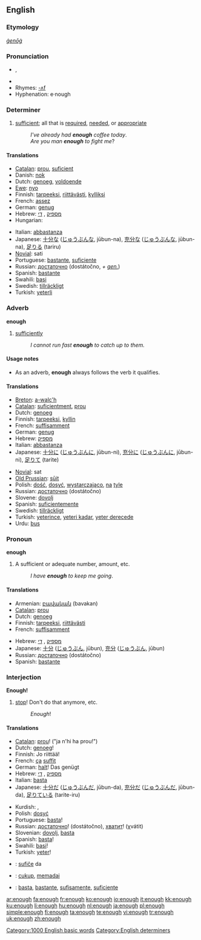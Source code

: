 {{wikipedia|dab=enough (disambiguation)|enough}}
==English==

{{rank|nor|moment|however|228|enough|quite|brought|woman}}

===Etymology===
{{OE.}} ''[[ġenōġ]]''

===Pronunciation===
* {{IPA|/ɪ'nʌf/}}, {{SAMPA|/I"nVf/}}
* {{audio|en-us-enough.ogg|Audio (US)}}
* Rhymes: [[Rhymes:English:-ʌf|-ʌf]]
* Hyphenation: e·nough

===Determiner===
{{en-det}}

# [[sufficient]]; all that is [[required]], [[needed]], or [[appropriate]]
#: ''I've already had '''enough''' coffee today''.
#: ''Are you man '''enough''' to fight me''?

====Translations====
{{trans-top|sufficient}}
* [[Catalan]]: [[prou]], [[suficient]]
* Danish: [[nok]]
* Dutch: [[genoeg]], [[voldoende]]
* [[Ewe]]: [[nyo]]
* Finnish: [[tarpeeksi]], [[riittävästi]], [[kylliksi]]
* French: [[assez]]
* German: [[genug]]
* Hebrew: [[מספיק]] {{romanization of Hebrew|maspík}}, [[די]] {{romanization of Hebrew|dái}}
* Hungarian: {{t|hu|elég}}
{{trans-mid}}
* Italian: [[abbastanza]]
* Japanese: [[十分な]] ([[じゅうぶんな]], jūbun-na), [[充分な]] ([[じゅうぶんな]], jūbun-na), [[足りる]] (tariru)
* [[Novial]]: sati
* Portuguese: [[bastante]], [[suficiente]]
* Russian: [[достаточно]] (dostátočno, ''+ [[genitive case|gen.]]'')
* Spanish: [[bastante]]
* Swahili: [[basi]]
* Swedish: [[tillräckligt]]
* Turkish: [[yeterli]]
{{trans-bottom}}

===Adverb===
'''enough'''

# [[sufficiently]]
#: ''I cannot run fast '''enough''' to catch up to them.''

====Usage notes====
* As an adverb, '''enough''' always follows the verb it qualifies.

====Translations====
{{trans-top|sufficiently}}
* [[Breton]]: [[a-walc'h]]
* [[Catalan]]: [[suficientment]], [[prou]]
* Dutch: [[genoeg]]
* Finnish: [[tarpeeksi]], [[kyllin]]
* French: [[suffisamment]]
* German: [[genug]]
* Hebrew: [[מספיק]] {{romanization of Hebrew|maspík}}
* Italian: [[abbastanza]]
* Japanese: [[十分に]] ([[じゅうぶんに]], jūbun-ni), [[充分に]] ([[じゅうぶんに]], jūbun-ni), [[足りて]] (tarite)
{{trans-mid}}
* [[Novial]]: sat
* [[Old Prussian]]: [[sūit]]
* Polish: [[dość]], [[dosyć]], [[wystarczająco]], [[na]] [[tyle]]
* Russian: [[достаточно]] (dostátočno)
* Slovene: [[dovolj]]
* Spanish: [[suficientemente]]
* Swedish: [[tillräckligt]]
* Turkish: [[yeterince]], [[yeteri kadar]], [[yeter derecede]]
* Urdu: [[bus]]
{{trans-bottom}}

===Pronoun===
'''enough'''

# A sufficient or adequate number, amount, etc.
#: ''I have '''enough''' to keep me going''.

====Translations====
{{trans-top|a sufficient or adequate number, amount, etc}}
* Armenian: [[բավական]] (bavakan)
* [[Catalan]]: [[prou]]
* Dutch: [[genoeg]]
* Finnish: [[tarpeeksi]], [[riittävästi]]
* French: [[suffisamment]]
{{trans-mid}}
* Hebrew: [[מספיק]] {{romanization of Hebrew|maspík}}, [[די]] {{romanization of Hebrew|dái}}
* Japanese: [[十分]] ([[じゅうぶん]], jūbun), [[充分]] ([[じゅうぶん]], jūbun)
* Russian: [[достаточно]] (dostátočno)
* Spanish: [[bastante]]
{{trans-bottom}}

===Interjection===
'''Enough!'''

# [[stop]]! Don't do that anymore, etc.
#: ''Enough''!

====Translations====
{{trans-top|stop!}}
* [[Catalan]]: [[prou]]! ("ja n'hi ha prou!")
* Dutch: [[genoeg]]!
* Finnish: Jo riittää!
* French: [[ça]] [[suffit]]
* German: [[halt]]! Das genügt<!-- not wikified coz not sure if is set phrase -->
* Hebrew: [[מספיק]] {{romanization of Hebrew|maspík}}, [[די]] {{romanization of Hebrew|dái}}
* Italian: [[basta]]
* Japanese: [[十分だ]] ([[じゅうぶんだ]], jūbun-da), [[充分だ]] ([[じゅうぶんだ]], jūbun-da), [[足りている]] (tarite-iru)
{{trans-mid}}
* Kurdish: {{KUchar|[[به‌س]]}}, {{KUchar|[[ته‌واو]]}}
* Polish: [[dosyć]]
* Portuguese: [[basta]]!
* Russian: [[достаточно]]! (dostátočno), [[хватать|хватит]]! (χvátit)
* Slovenian: [[dovolj]], [[basta]]
* Spanish: [[basta]]!
* Swahili: [[basi]]!
* Turkish: [[yeter]]!
{{trans-bottom}}

{{checktrans-top}}
* {{ttbc|Esperanto}}: [[sufiĉe]] da
* {{ttbc|Indonesian}}: [[cukup]], [[memadai]]
* {{ttbc|Spanish}}: [[basta]], [[bastante]], [[sufisamente]], [[suficiente]]
{{checktrans-bottom}}

[[Category:1000 English basic words]]
[[Category:English determiners]]

[[ar:enough]]
[[fa:enough]]
[[fr:enough]]
[[ko:enough]]
[[io:enough]]
[[it:enough]]
[[kk:enough]]
[[ku:enough]]
[[li:enough]]
[[hu:enough]]
[[nl:enough]]
[[ja:enough]]
[[pl:enough]]
[[simple:enough]]
[[fi:enough]]
[[ta:enough]]
[[te:enough]]
[[vi:enough]]
[[tr:enough]]
[[uk:enough]]
[[zh:enough]]